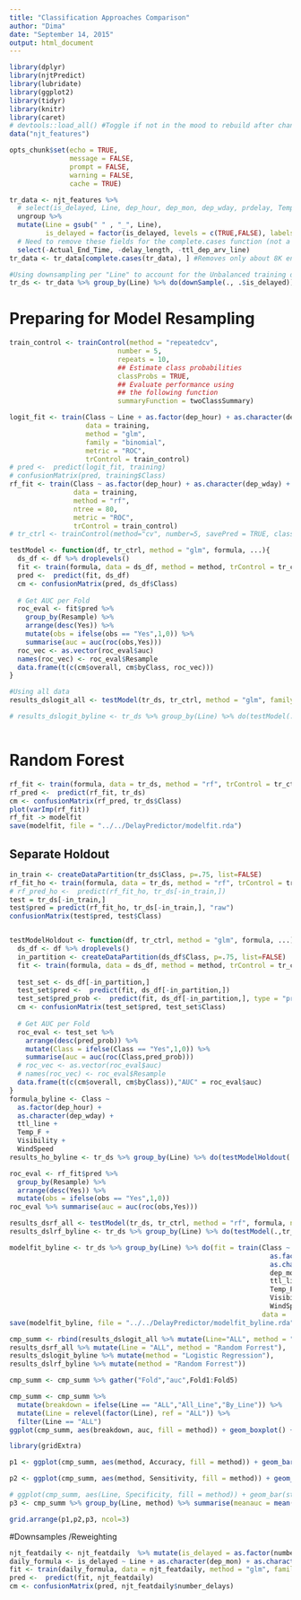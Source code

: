 ```yaml
---
title: "Classification Approaches Comparison"
author: "Dima"
date: "September 14, 2015"
output: html_document
---
```


```r
library(dplyr)
library(njtPredict)
library(lubridate)
library(ggplot2)
library(tidyr)
library(knitr)
library(caret)
# devtools::load_all() #Toggle if not in the mood to rebuild after change
data("njt_features")

opts_chunk$set(echo = TRUE,
               message = FALSE,
               prompt = FALSE,
               warning = FALSE,
               cache = TRUE)
```

```r
tr_data <- njt_features %>% 
  # select(is_delayed, Line, dep_hour, dep_mon, dep_wday, prdelay, Temp_F, Visibility, WindSpeed, HourlyPrecip) %>%
  ungroup %>% 
  mutate(Line = gsub(" " , "_", Line),
         is_delayed = factor(is_delayed, levels = c(TRUE,FALSE), labels = c("Yes","No"))) %>% 
  # Need to remove these fields for the complete.cases function (not a feature I'll use anyway) 
  select(-Actual_End_Time, -delay_length, -ttl_dep_arv_line)
tr_data <- tr_data[complete.cases(tr_data), ] #Removes only about 8K entries

#Using downsampling per "Line" to account for the Unbalanced training data
tr_ds <- tr_data %>% group_by(Line) %>% do(downSample(., .$is_delayed))
```

# Preparing for Model Resampling
```r
train_control <- trainControl(method = "repeatedcv",
                           number = 5,
                           repeats = 10,
                           ## Estimate class probabilities
                           classProbs = TRUE,
                           ## Evaluate performance using 
                           ## the following function
                           summaryFunction = twoClassSummary)

logit_fit <- train(Class ~ Line + as.factor(dep_hour) + as.character(dep_wday) + dep_mon + ttl_line +  Temp_F + Visibility + WindSpeed,
                   data = training,
                   method = "glm",
                   family = "binomial",
                   metric = "ROC",
                   trControl = train_control)
# pred <-  predict(logit_fit, training)
# confusionMatrix(pred, training$Class)
rf_fit <- train(Class ~ as.factor(dep_hour) + as.character(dep_wday) + dep_mon + ttl_line +  Temp_F + Visibility + WindSpeed,
                data = training,
                method = "rf",
                ntree = 80,
                metric = "ROC",
                trControl = train_control)
# tr_ctrl <- trainControl(method="cv", number=5, savePred = TRUE, classProb = TRUE)
```









```r
testModel <- function(df, tr_ctrl, method = "glm", formula, ...){
  ds_df <- df %>% droplevels()
  fit <- train(formula, data = ds_df, method = method, trControl = tr_ctrl, ...)
  pred <-  predict(fit, ds_df)
  cm <- confusionMatrix(pred, ds_df$Class)
  
  # Get AUC per Fold
  roc_eval <- fit$pred %>% 
    group_by(Resample) %>% 
    arrange(desc(Yes)) %>% 
    mutate(obs = ifelse(obs == "Yes",1,0)) %>%
    summarise(auc = auc(roc(obs,Yes)))
  roc_vec <- as.vector(roc_eval$auc)
  names(roc_vec) <- roc_eval$Resample
  data.frame(t(c(cm$overall, cm$byClass, roc_vec)))
}

#Using all data
results_dslogit_all <- testModel(tr_ds, tr_ctrl, method = "glm", family = "binomial", formula)

# results_dslogit_byline <- tr_ds %>% group_by(Line) %>% do(testModel(.,tr_ctrl, method = "glm", family = "binomial", formula))

```

```r

```




# Random Forest

```r
rf_fit <- train(formula, data = tr_ds, method = "rf", trControl = tr_ctrl, ntree = 80)
rf_pred <-  predict(rf_fit, tr_ds)
cm <- confusionMatrix(rf_pred, tr_ds$Class)
plot(varImp(rf_fit))
rf_fit -> modelfit
save(modelfit, file = "../../DelayPredictor/modelfit.rda")
```

## Separate Holdout
```r
in_train <- createDataPartition(tr_ds$Class, p=.75, list=FALSE)
rf_fit_ho <- train(formula, data = tr_ds, method = "rf", trControl = tr_ctrl, ntree = 80, subset = in_train)
# rf_pred_ho <-  predict(rf_fit_ho, tr_ds[-in_train,])
test = tr_ds[-in_train,]
test$pred = predict(rf_fit_ho, tr_ds[-in_train,], "raw")
confusionMatrix(test$pred, test$Class)


testModelHoldout <- function(df, tr_ctrl, method = "glm", formula, ...){
  ds_df <- df %>% droplevels()
  in_partition <- createDataPartition(ds_df$Class, p=.75, list=FALSE)
  fit <- train(formula, data = ds_df, method = method, trControl = tr_ctrl, subset = in_partition, ...)
  
  test_set <- ds_df[-in_partition,]
  test_set$pred <-  predict(fit, ds_df[-in_partition,])
  test_set$pred_prob <-  predict(fit, ds_df[-in_partition,], type = "prob")$Yes
  cm <- confusionMatrix(test_set$pred, test_set$Class)
  
  # Get AUC per Fold
  roc_eval <- test_set %>% 
    arrange(desc(pred_prob)) %>% 
    mutate(Class = ifelse(Class == "Yes",1,0)) %>%
    summarise(auc = auc(roc(Class,pred_prob)))
  # roc_vec <- as.vector(roc_eval$auc)
  # names(roc_vec) <- roc_eval$Resample
  data.frame(t(c(cm$overall, cm$byClass)),"AUC" = roc_eval$auc)
}
formula_byline <- Class ~ 
  as.factor(dep_hour) + 
  as.character(dep_wday) + 
  ttl_line +
  Temp_F + 
  Visibility + 
  WindSpeed
results_ho_byline <- tr_ds %>% group_by(Line) %>% do(testModelHoldout(.,tr_ctrl, method = "rf", formula_byline, ntree = 80))
```


```r
roc_eval <- rf_fit$pred %>% 
  group_by(Resample) %>% 
  arrange(desc(Yes)) %>% 
  mutate(obs = ifelse(obs == "Yes",1,0))
roc_eval %>% summarise(auc = auc(roc(obs,Yes)))
```

```r
results_dsrf_all <- testModel(tr_ds, tr_ctrl, method = "rf", formula, ntree=80)
results_dslrf_byline <- tr_ds %>% group_by(Line) %>% do(testModel(.,tr_ctrl, method = "rf", formula, ntree = 80))
```

```r
modelfit_byline <- tr_ds %>% group_by(Line) %>% do(fit = train(Class ~ 
                                                                 as.factor(dep_hour) + 
                                                                 as.character(dep_wday) +
                                                                 dep_mon + 
                                                                 ttl_line +
                                                                 Temp_F + 
                                                                 Visibility + 
                                                                 WindSpeed,
                                                               data = ., method = "rf", trControl = tr_ctrl, ntree = 80))
save(modelfit_byline, file = "../../DelayPredictor/modelfit_byline.rda")
```



```r
cmp_summ <- rbind(results_dslogit_all %>% mutate(Line="ALL", method = "Logistic Regression"),
results_dsrf_all %>% mutate(Line = "ALL", method = "Random Forrest"),
results_dslogit_byline %>% mutate(method = "Logistic Regression"),
results_dslrf_byline %>% mutate(method = "Random Forrest"))

cmp_summ <- cmp_summ %>% gather("Fold","auc",Fold1:Fold5)

```

```r
cmp_summ <- cmp_summ %>% 
  mutate(breakdown = ifelse(Line == "ALL","All_Line","By_Line")) %>% 
  mutate(Line = relevel(factor(Line), ref = "ALL")) %>% 
  filter(Line == "ALL")
ggplot(cmp_summ, aes(breakdown, auc, fill = method)) + geom_boxplot() + theme_bw()

library(gridExtra)

p1 <- ggplot(cmp_summ, aes(method, Accuracy, fill = method)) + geom_bar(stat="identity", position = 'dodge') + theme_bw() + ggtitle("Accuracy")+ guides(fill=FALSE) + xlab("") + scale_fill_hue(l=40)

p2 <- ggplot(cmp_summ, aes(method, Sensitivity, fill = method)) + geom_bar(stat="identity", position = 'dodge') + theme_bw() + ggtitle("Sensitivity")+ guides(fill=FALSE)+ xlab("")+ scale_fill_hue(l=40)

# ggplot(cmp_summ, aes(Line, Specificity, fill = method)) + geom_bar(stat="identity", position = 'dodge') + theme_bw() + ggtitle("Specificity")
p3 <- cmp_summ %>% group_by(Line, method) %>% summarise(meanauc = mean(auc)) %>% ggplot(aes(method,meanauc, fill = method)) + geom_bar(stat = 'identity', position = 'dodge') + theme_bw() +ggtitle("meanAUC")+ guides(fill=FALSE)+ xlab("")+ scale_fill_hue(l=40)

grid.arrange(p1,p2,p3, ncol=3)


```

#Downsamples  /Reweighting

```r
njt_featdaily <- njt_featdaily  %>% mutate(is_delayed = as.factor(number_delays>0))
daily_formula <- is_delayed ~ Line + as.character(dep_mon) + as.character(dep_wday) + Tmin + Tavg + PrecipTotal + SnowFall + WindSpeed
fit <- train(daily_formula, data = njt_featdaily, method = "glm", family = "binomial", tr_ctrl = trainControl(method="cv", number=2, savePred = TRUE, classProb = TRUE))
pred <-  predict(fit, njt_featdaily)
cm <- confusionMatrix(pred, njt_featdaily$number_delays)
```

